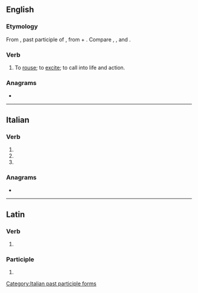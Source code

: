 ==English==

===Etymology===
From {{der|en|la|suscitatus}},{{lena}} past participle of {{m|la|suscitare|t=to lift up, to rouse}}, from {{m|la|sub-}} + {{m|la|citare|t=to rouse, excite}}. Compare {{m|en|excite}}, {{m|en|incite}}, and {{m|en|resuscitate}}.

===Verb===
{{en-verb}}

# {{lb|en|obsolete|transitive}} To [[rouse]]; to [[excite]]; to call into life and action.

{{Webster 1913}}

===Anagrams===
* {{anagrams|en|a=aceissttu|scituates}}

----

==Italian==

===Verb===
{{head|it|verb form}}

# {{inflection of|it|suscitare||2|p|pres|indc}}
# {{inflection of|it|suscitare||2|p|impr}}
# {{feminine plural of|it|suscitato}}

===Anagrams===
* {{l|it|statuisce}}

[[Category:Italian past participle forms]]

----

==Latin==

===Verb===
{{la-verb-form|suscitāte}}

# {{inflection of|la|suscitō||2|p|pres|actv|impr}}

===Participle===
{{la-part-form|suscitāte}}

# {{inflection of|la|suscitātus||voc|m|s}}